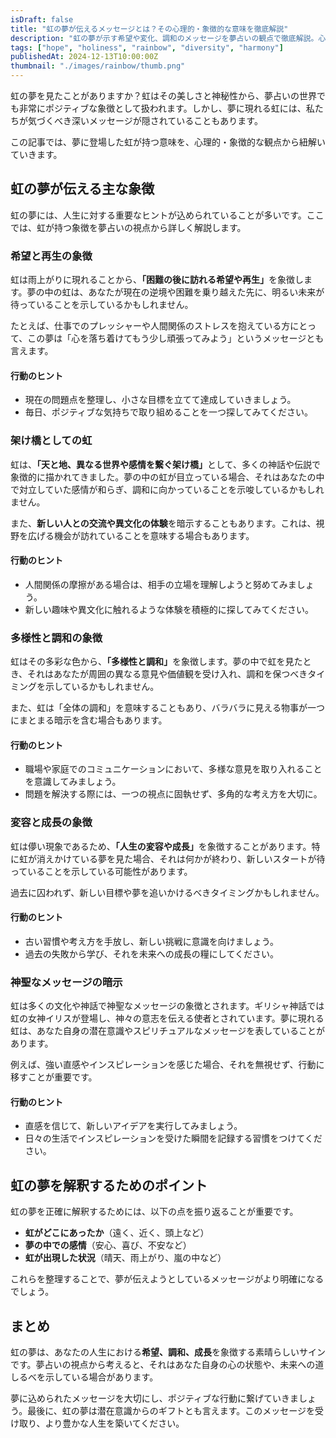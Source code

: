 ```yaml
---
isDraft: false
title: "虹の夢が伝えるメッセージとは？その心理的・象徴的な意味を徹底解説"
description: "虹の夢が示す希望や変化、調和のメッセージを夢占いの観点で徹底解説。心の状態や未来の行動を紐解きます。"
tags: ["hope", "holiness", "rainbow", "diversity", "harmony"]
publishedAt: 2024-12-13T10:00:00Z
thumbnail: "./images/rainbow/thumb.png"
---
```


虹の夢を見たことがありますか？虹はその美しさと神秘性から、夢占いの世界でも非常にポジティブな象徴として扱われます。しかし、夢に現れる虹には、私たちが気づくべき深いメッセージが隠されていることもあります。

この記事では、夢に登場した虹が持つ意味を、心理的・象徴的な観点から紐解いていきます。

<TableOfContents />

<AdUnit />

## 虹の夢が伝える主な象徴

虹の夢には、人生に対する重要なヒントが込められていることが多いです。ここでは、虹が持つ象徴を夢占いの視点から詳しく解説します。

### 希望と再生の象徴

虹は雨上がりに現れることから、<strong>「困難の後に訪れる希望や再生」</strong>を象徴します。夢の中の虹は、あなたが現在の逆境や困難を乗り越えた先に、明るい未来が待っていることを示しているかもしれません。

たとえば、仕事でのプレッシャーや人間関係のストレスを抱えている方にとって、この夢は「心を落ち着けてもう少し頑張ってみよう」というメッセージとも言えます。

#### 行動のヒント

- 現在の問題点を整理し、小さな目標を立てて達成していきましょう。
- 毎日、ポジティブな気持ちで取り組めることを一つ探してみてください。

### 架け橋としての虹

虹は、<strong>「天と地、異なる世界や感情を繋ぐ架け橋」</strong>として、多くの神話や伝説で象徴的に描かれてきました。夢の中の虹が目立っている場合、それはあなたの中で対立していた感情が和らぎ、調和に向かっていることを示唆しているかもしれません。

また、<strong>新しい人との交流や異文化の体験</strong>を暗示することもあります。これは、視野を広げる機会が訪れていることを意味する場合もあります。

#### 行動のヒント

- 人間関係の摩擦がある場合は、相手の立場を理解しようと努めてみましょう。
- 新しい趣味や異文化に触れるような体験を積極的に探してみてください。

### 多様性と調和の象徴

虹はその多彩な色から、<strong>「多様性と調和」</strong>を象徴します。夢の中で虹を見たとき、それはあなたが周囲の異なる意見や価値観を受け入れ、調和を保つべきタイミングを示しているかもしれません。

また、虹は「全体の調和」を意味することもあり、バラバラに見える物事が一つにまとまる暗示を含む場合もあります。

#### 行動のヒント

- 職場や家庭でのコミュニケーションにおいて、多様な意見を取り入れることを意識してみましょう。
- 問題を解決する際には、一つの視点に固執せず、多角的な考え方を大切に。

### 変容と成長の象徴

虹は儚い現象であるため、<strong>「人生の変容や成長」</strong>を象徴することがあります。特に虹が消えかけている夢を見た場合、それは何かが終わり、新しいスタートが待っていることを示している可能性があります。

過去に囚われず、新しい目標や夢を追いかけるべきタイミングかもしれません。

#### 行動のヒント

- 古い習慣や考え方を手放し、新しい挑戦に意識を向けましょう。
- 過去の失敗から学び、それを未来への成長の糧にしてください。

### 神聖なメッセージの暗示

虹は多くの文化や神話で神聖なメッセージの象徴とされます。ギリシャ神話では虹の女神イリスが登場し、神々の意志を伝える使者とされています。夢に現れる虹は、あなた自身の潜在意識やスピリチュアルなメッセージを表していることがあります。

例えば、強い直感やインスピレーションを感じた場合、それを無視せず、行動に移すことが重要です。

#### 行動のヒント

- 直感を信じて、新しいアイデアを実行してみましょう。
- 日々の生活でインスピレーションを受けた瞬間を記録する習慣をつけてください。

<AdUnit />

## 虹の夢を解釈するためのポイント

虹の夢を正確に解釈するためには、以下の点を振り返ることが重要です。

- <strong>虹がどこにあったか</strong>（遠く、近く、頭上など）
- <strong>夢の中での感情</strong>（安心、喜び、不安など）
- <strong>虹が出現した状況</strong>（晴天、雨上がり、嵐の中など）

これらを整理することで、夢が伝えようとしているメッセージがより明確になるでしょう。

<AdUnit />

## まとめ

虹の夢は、あなたの人生における<strong>希望、調和、成長</strong>を象徴する素晴らしいサインです。夢占いの視点から考えると、それはあなた自身の心の状態や、未来への道しるべを示している場合があります。

夢に込められたメッセージを大切にし、ポジティブな行動に繋げていきましょう。最後に、虹の夢は潜在意識からのギフトとも言えます。このメッセージを受け取り、より豊かな人生を築いてください。
